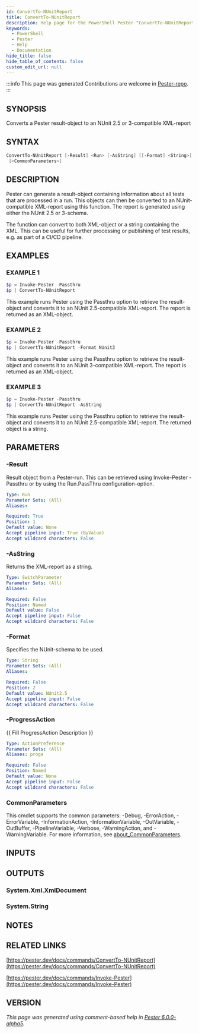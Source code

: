 ```yaml
---
id: ConvertTo-NUnitReport
title: ConvertTo-NUnitReport
description: Help page for the PowerShell Pester "ConvertTo-NUnitReport" command
keywords:
  - PowerShell
  - Pester
  - Help
  - Documentation
hide_title: false
hide_table_of_contents: false
custom_edit_url: null
---
```


:::info This page was generated
Contributions are welcome in [Pester-repo](https://github.com/pester/pester).
:::

## SYNOPSIS

Converts a Pester result-object to an NUnit 2.5 or 3-compatible XML-report

## SYNTAX

```powershell
ConvertTo-NUnitReport [-Result] <Run> [-AsString] [[-Format] <String>] [-ProgressAction <ActionPreference>]
 [<CommonParameters>]
```

## DESCRIPTION

Pester can generate a result-object containing information about all
tests that are processed in a run.
This objects can then be converted to an
NUnit-compatible XML-report using this function.
The report is generated
using either the NUnit 2.5 or 3-schema.

The function can convert to both XML-object or a string containing the XML.
This can be useful for further processing or publishing of test results,
e.g.
as part of a CI/CD pipeline.

## EXAMPLES

### EXAMPLE 1

```powershell
$p = Invoke-Pester -Passthru
$p | ConvertTo-NUnitReport
```

This example runs Pester using the Passthru option to retrieve the result-object and
converts it to an NUnit 2.5-compatible XML-report.
The report is returned as an XML-object.

### EXAMPLE 2

```powershell
$p = Invoke-Pester -Passthru
$p | ConvertTo-NUnitReport -Format NUnit3
```

This example runs Pester using the Passthru option to retrieve the result-object and
converts it to an NUnit 3-compatible XML-report.
The report is returned as an XML-object.

### EXAMPLE 3

```powershell
$p = Invoke-Pester -Passthru
$p | ConvertTo-NUnitReport -AsString
```

This example runs Pester using the Passthru option to retrieve the result-object and
converts it to an NUnit 2.5-compatible XML-report.
The returned object is a string.

## PARAMETERS

### -Result

Result object from a Pester-run.
This can be retrieved using Invoke-Pester
-Passthru or by using the Run.PassThru configuration-option.

```yaml
Type: Run
Parameter Sets: (All)
Aliases:

Required: True
Position: 1
Default value: None
Accept pipeline input: True (ByValue)
Accept wildcard characters: False
```

### -AsString

Returns the XML-report as a string.

```yaml
Type: SwitchParameter
Parameter Sets: (All)
Aliases:

Required: False
Position: Named
Default value: False
Accept pipeline input: False
Accept wildcard characters: False
```

### -Format

Specifies the NUnit-schema to be used.

```yaml
Type: String
Parameter Sets: (All)
Aliases:

Required: False
Position: 2
Default value: NUnit2.5
Accept pipeline input: False
Accept wildcard characters: False
```

### -ProgressAction

\{\{ Fill ProgressAction Description \}\}

```yaml
Type: ActionPreference
Parameter Sets: (All)
Aliases: proga

Required: False
Position: Named
Default value: None
Accept pipeline input: False
Accept wildcard characters: False
```

### CommonParameters

This cmdlet supports the common parameters: -Debug, -ErrorAction, -ErrorVariable, -InformationAction, -InformationVariable, -OutVariable, -OutBuffer, -PipelineVariable, -Verbose, -WarningAction, and -WarningVariable. For more information, see [about_CommonParameters](http://go.microsoft.com/fwlink/?LinkID=113216).

## INPUTS

## OUTPUTS

### System.Xml.XmlDocument

### System.String
## NOTES

## RELATED LINKS

[https://pester.dev/docs/commands/ConvertTo-NUnitReport](https://pester.dev/docs/commands/ConvertTo-NUnitReport)

[https://pester.dev/docs/commands/Invoke-Pester](https://pester.dev/docs/commands/Invoke-Pester)

## VERSION

*This page was generated using comment-based help in [Pester 6.0.0-alpha5](https://github.com/pester/pester).*
